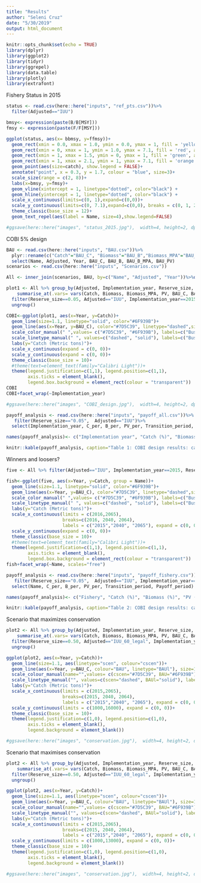 ```yaml
---
title: "Results"
author: "Seleni Cruz"
date: "5/30/2019"
output: html_document
---
```


```r
knitr::opts_chunk$set(echo = TRUE)
library(dplyr)
library(ggplot2)
library(tidyr)
library(ggrepel)
library(data.table)
library(plotly)
library(extrafont)

```

Fishery Status in 2015

```r
status <- read.csv(here::here("inputs", "ref_pts.csv"))%>%
  filter(Adjusted=="IUU")

bmsy<- expression(paste(B/B[MSY]))
fmsy <- expression(paste(F/F[MSY]))

ggplot(status, aes(x= bbmsy, y=ffmsy))+
  geom_rect(xmin = 0.0, xmax = 1.0, ymin = 0.0, ymax = 1, fill = 'yellow', alpha = 0.1) +
  geom_rect(xmin = 0, xmax = 1, ymin = 1.0, ymax = 7.1, fill = 'red', alpha = 0.1) +
  geom_rect(xmin = 1, xmax = 1.5, ymin = 0, ymax = 1, fill = 'green', alpha = 0.1) +
  geom_rect(xmin = 1, xmax = 2.1, ymin = 1, ymax = 7.1, fill = 'orange', alpha = 0.1)+
  geom_point(aes(size=catch), show.legend = FALSE)+
  annotate("point", x = 0.3, y = 1.7, colour = "blue", size=3)+
  scale_size(range = c(2, 8))+
  labs(x=bmsy, y=fmsy)+
  geom_vline(xintercept = 1, linetype="dotted", color="black") +
  geom_hline(yintercept = 1, linetype="dotted", color="black") +
  scale_x_continuous(limits=c(0, 1),expand=c(0,0))+
  scale_y_continuous(limits=c(0, 7.1),expand=c(0,0), breaks = c(0, 1, 2, 4, 6), labels= c(0, 1, 2, 4, 6))+
  theme_classic(base_size = 12)+
  geom_text_repel(aes(label = Name, size=4),show.legend=FALSE)

#ggsave(here::here("images", "status_2015.jpg"),  width=4, height=2, dpi=900)

```

COBI 5% design 
```r
BAU <- read.csv(here::here("inputs", "BAU.csv"))%>%
  plyr::rename(c("Catch"="BAU_C", "Biomass"="BAU_B","Biomass_MPA"="BAU_B_MPA", "PV"="BAU_PV"))%>%
  select(Name, Adjusted, Year, BAU_C, BAU_B, BAU_B_MPA, BAU_PV)
scenarios <- read.csv(here::here("inputs", "Scenarios.csv"))

All <- inner_join(scenarios, BAU, by=c("Name", "Adjusted", "Year"))%>%data.frame()

plot1 <- All %>% group_by(Adjusted, Implementation_year, Reserve_size, Year)%>%
    summarise_at(.vars= vars(Catch, Biomass, Biomass_MPA, PV, BAU_C, BAU_B, BAU_B_MPA, BAU_PV), .funs =  sum)%>%
  filter(Reserve_size==0.05, Adjusted=="IUU", Implementation_year==2015)%>%
  ungroup()

COBI<-ggplot(plot1, aes(x=Year, y=Catch))+
  geom_line(size=1.1, linetype="solid", color="#6F939B")+
  geom_line(aes(x=Year, y=BAU_C), color="#7D5C39", linetype="dashed",size=1.1)+
  scale_color_manual(" ",values= c("#7D5C39", "#6F939B"), labels=c("Business as usual", "Reserve size 5%"))+
  scale_linetype_manual(" ", values=c("dashed", "solid"), labels=c("Business as usual", "Reserve size 5%"))+
  labs(y="Catch (Metric tons)")+
  scale_x_continuous(expand = c(0, 0))+
  scale_y_continuous(expand = c(0, 0))+
  theme_classic(base_size = 10)+
  #theme(text=element_text(family="Calibri Light"))+
  theme(legend.justification=c(1,1), legend.position=c(1,1),
        axis.ticks = element_blank(), 
        legend.box.background = element_rect(colour = "transparent"))
COBI
COBI+facet_wrap(~Implementation_year)

#ggsave(here::here("images", "COBI_design.jpg"),  width=4, height=2, dpi=900) 

```

```r
payoff_analysis <- read.csv(here::here("inputs", "payoff_all.csv"))%>%
   filter(Reserve_size=="0.05",  Adjusted=="IUU")%>%
  select(Implementation_year, C_per, B_per, PV_per, Transition_period, Payoff_period)

names(payoff_analysis)<- c("Implementation year", "Catch (%)", "Biomass (%)", "PV (%)", "Transition period", "Payoff period")

knitr::kable(payoff_analysis, caption="Table 1: COBI design results: catch, biomass and PV in percent relative to BAU, transition and payoff period in years from implementation year",digits = c(0, 2, 2, 2, 0,0))


```

Winners and loosers?
```r
five <- All %>% filter(Adjusted=="IUU", Implementation_year==2015, Reserve_size==0.05)

fish<-ggplot(five, aes(x=Year, y=Catch, group = Name))+
  geom_line(size=1.1, linetype="solid", color="#6F939B")+
  geom_line(aes(x=Year, y=BAU_C), color="#7D5C39", linetype="dashed",size=1.1)+
  scale_color_manual(" ",values= c("#7D5C39", "#6F939B"), labels=c("Business as usual", "Reserve size 5%"))+
  scale_linetype_manual(" ", values=c("dashed", "solid"), labels=c("Business as usual", "Reserve size 5%"))+
  labs(y="Catch (Metric tons)")+
  scale_x_continuous(limits = c(2016,2065),
                     breaks=c(2016, 2040, 2064),
                     labels = c("2015","2040", "2065"), expand = c(0, 0))+
  scale_y_continuous(expand = c(0, 0))+
  theme_classic(base_size = 10)+
  #theme(text=element_text(family="Calibri Light"))+
  theme(legend.justification=c(1,1), legend.position=c(1,1),
        axis.ticks = element_blank(), 
        legend.box.background = element_rect(colour = "transparent"))
fish+facet_wrap(~Name, scales="free")

```

```r
payoff_analysis <- read.csv(here::here("inputs", "payoff_fishery.csv"))%>%
   filter(Reserve_size=="0.05",  Adjusted=="IUU", Implementation_year==2015)%>%
  select(Name, C_per, B_per, PV_per, Transition_period, Payoff_period)

names(payoff_analysis)<- c("Fishery", "Catch (%)", "Biomass (%)", "PV (%)", "Transition period", "Payoff period")

knitr::kable(payoff_analysis, caption="Table 2: COBI design results: catch, biomass and PV in percent relative to BAU, transition and payoff period in years from implementation year", digits = c(0, 2, 2, 2, 0,0))


```


Scenario that maximizes conservation 

```r
plot2 <- All %>% group_by(Adjusted, Implementation_year, Reserve_size, Year)%>%
    summarise_at(.vars= vars(Catch, Biomass, Biomass_MPA, PV, BAU_C, BAU_B, BAU_B_MPA, BAU_PV), .funs =  sum)%>%
  filter(Reserve_size==0.50, Adjusted=="IUU_60_legal", Implementation_year==2030)%>%
  ungroup()

ggplot(plot2, aes(x=Year, y=Catch))+
  geom_line(size=1.1, aes(linetype="scen", colour="cscen"))+
  geom_line(aes(x=Year, y=BAU_C, colour="BAU", linetype="BAUl"), size=1.1)+
  scale_colour_manual(name="",values= c(cscen="#7D5C39", BAU="#6F939B"), labels=c("Business as usual", "Reserve size 50%"))+
  scale_linetype_manual("", values=c(scen="dashed", BAUl="solid"), labels=c("Business as usual", "Reserve size 50%"))+
  labs(y="Catch (Metric tons)")+
  scale_x_continuous(limits = c(2015,2065),
                     breaks=c(2015, 2040, 2064),
                     labels = c("2015","2040", "2065"), expand = c(0, 0))+
  scale_y_continuous(limits = c(1000,16000), expand = c(0, 0))+
  theme_classic(base_size = 10)+
  theme(legend.justification=c(1,0), legend.position=c(1,0),
        axis.ticks = element_blank(),
        legend.background = element_blank())

#ggsave(here::here("images", "conservation.jpg"),  width=4, height=2, dpi=900) 
```

Scenario that maximises conservation 

```r
plot2 <- All %>% group_by(Adjusted, Implementation_year, Reserve_size, Year)%>%
    summarise_at(.vars= vars(Catch, Biomass, Biomass_MPA, PV, BAU_C, BAU_B, BAU_B_MPA, BAU_PV), .funs =  sum)%>%
  filter(Reserve_size==0.50, Adjusted=="IUU_60_legal", Implementation_year==2015)%>%
  ungroup()

ggplot(plot2, aes(x=Year, y=Catch))+
  geom_line(size=1.1, aes(linetype="scen", colour="cscen"))+
  geom_line(aes(x=Year, y=BAU_C, colour="BAU", linetype="BAUl"), size=1.1)+
  scale_colour_manual(name="",values= c(cscen="#7D5C39", BAU="#6F939B"), labels=c("Business as usual", "Reserve size 50%"))+
  scale_linetype_manual("", values=c(scen="dashed", BAUl="solid"), labels=c("Business as usual", "Reserve size 50%"))+
  labs(y="Catch (Metric tons)")+
  scale_x_continuous(limits = c(2015,2065),
                     breaks=c(2015, 2040, 2064),
                     labels = c("2015","2040", "2065"), expand = c(0, 0))+
  scale_y_continuous(limits = c(1000,13000), expand = c(0, 0))+
  theme_classic(base_size = 10)+
  theme(legend.justification=c(1,0), legend.position=c(1,0),
        axis.ticks = element_blank(),
        legend.background = element_blank())

#ggsave(here::here("images", "conservation.jpg"),  width=4, height=2, dpi=900) 
```

